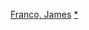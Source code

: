 {{Navbox
|name = 詹姆斯·佛朗哥
|title = [[詹姆斯·法蘭科]]執導電影
|state = {{{state|autocollapse}}}
|bodyclass = hlist

| above = 
* [[詹姆斯·法蘭科作品列表|作品]]
* {{le|詹姆斯·法蘭科得獎與提名列表|List of awards and nominations received by James Franco|獎項}}

| group1 = 2000年代
| list1 =
* 《{{le|新猩人類|The Ape (2005 film)}}》（2005）
* 《{{le|他不壞，他是我兄弟|Good Time Max}}》（2007）

| group2 = 2010年代
| list2 =
* 《{{le|周六之夜|Saturday Night (2010 film)}}》（2010）
* 《{{le|碎塔|The Broken Tower (film)}}》（2011）
* 《{{le|薩爾 (電影)|Sal (film)|薩爾}}》（2011）
* 《{{le|詹姆士放男口|Interior. Leather Bar.}}》（2013）
* 《{{le|彌留之際|As I Lay Dying (film)}}》（2013）
* 《{{le|神之子 (電影)|Child of God (film)|神之子}}》（2013）
* 《{{le|喧嘩與騷動 (2014年電影)|The Sound and the Fury (2014 film)|喧嘩與騷動}}》（2014）
* 《[[勝負未決]]》（2016）
* 《{{le|研究院 (電影)|The Institute (2017 film)|研究院}}》（2017）
* 《[[大災難家]]》（2017）
* 《[[末日荒原|未來世界]]》（2018）
* 《{{le|夢斷好萊塢|Zeroville (film)}}》（2019）
* 《[[至念吾父|The Long Home]]》（TBA）
* 《{{le|布考斯基 (電影)|Bukowski (upcoming film)|布考斯基}}》（TBA）

}}<noinclude>
{{collapsible option}}
[[Category:美国电影导演模板|Franco, James]]
[[Category:詹姆斯·法蘭科電影|*]]
</noinclude>